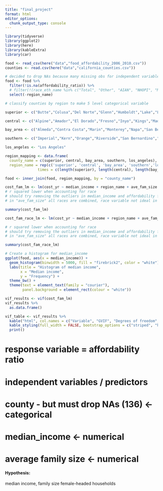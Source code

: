 ```yaml
---
title: "final_project"
format: html
editor_options: 
  chunk_output_type: console
---
```

```r
library(tidyverse)
library(ggplot2)
library(here)
library(kableExtra)
library(car)
```

```r
food <- read_csv(here("data","food_affordability_2006_2010.csv"))
counties <- read.csv(here("data","california_counties.csv"))
```

```r
# decided to drop NAs because many missing obs for independent variables. data is from various survey data compiled to make 1
food <- food %>%
  filter(!is.na(affordability_ratio)) %>%
  # filter(!(race_eth_name %in% c("Total", "Other", "AIAN", "NHOPI", "Multiple", "Asian"))) %>%
  select(-region_name)
```


```r
# classify counties by region to make 5 level categorical variable

superior <- c("Butte","Colusa","Del Norte","Glenn","Humboldt","Lake","Lassen","Mendocino","Modoc","Nevada","Plumas","Shasta", "Sierra","Siskiyou","Tehama","Trinity")

central <- c("Alpine","Amador","El Dorado","Fresno","Inyo","Kings","Madera","Mariposa","Merced","Mono","Placer","Sacramento","San Joaquin","Stanislaus","Sutter","Yuba","Tulare","Tuolumne","Yolo", "Calaveras")

bay_area <- c("Almeda","Contra Costa","Marin","Monterey","Napa","San Benito","San Fracisco","San Mateo","Santa Clara","Santa Cruz","Solano","Sonoma")

southern <- c("Imperial","Kern","Orange","Riverside","San Bernardino","San Diego","San Luis Obispo","Santa Barbara","Ventura")

los_angeles <- "Los Angeles"
```

```r
region_mapping <- data.frame(
  county_name = c(superior, central, bay_area, southern, los_angeles),
  region_name = rep(c('superior', 'central', 'bay_area', 'southern','los_angeles'), 
               times = c(length(superior), length(central), length(bay_area), length(southern),length(los_angeles))))

food <- inner_join(food, region_mapping, by = "county_name")
```

```r
cost_fam_lm <- lm(cost_yr ~ median_income + region_name + ave_fam_size + region_name * median_income, data = food)
# r squared lower when accounting for race 
# should try removing the outliers in median_income and affordability food ratio
# in "ave_fam_size" all races are combined, race variable not ideal in model

summary(cost_fam_lm)
```

```r
cost_fam_race_lm <- lm(cost_yr ~ median_income + region_name + ave_fam_size + region_name * median_income + median_income * race_eth_name, data = food)

# r squared lower when accounting for race 
# should try removing the outliers in median_income and affordability food ratio
# in "ave_fam_size" all races are combined, race variable not ideal in model

summary(cost_fam_race_lm)
```

```r
# Create a histogram for median_income
ggplot(food, aes(x = median_income)) +
  geom_histogram(binwidth = 5000, fill = "firebrick2", color = "white") +
  labs(title = "Histogram of median income", 
       x = "Median income", 
       y = "Frequency") +
  theme_bw() +
  theme(text = element_text(family = "courier"),
        panel.background = element_rect(colour = "white"))
```

```r
vif_results <- vif(cost_fam_lm) 
vif_results %>%
  as.data.frame()

vif_table <- vif_results %>%
  kable("html", col.names = c("Variable", "GVIF", "Degrees of freedom", "Adjusted GVIF")) %>%
  kable_styling(full_width = FALSE, bootstrap_options = c("striped", "hover", "condensed")) %>%
  print()

```

# response variable = affordability ratio
# independent variables / predictors
# county - but must drop NAs (136) <- categorical
# median_income <- numerical 
# average family size <- numerical 

#### Hypothesis:
median income, family size 
female-headed households



